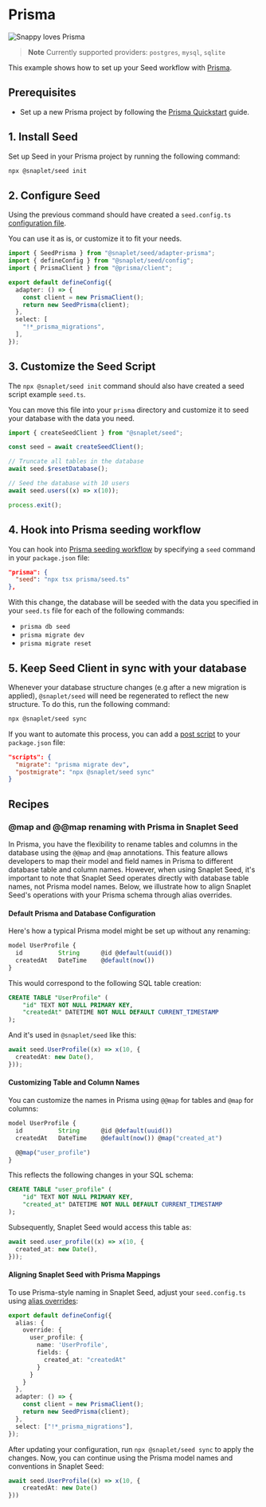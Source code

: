 # Prisma

![Snappy loves Prisma](/seed/integrations/prisma/Prisma_Docs_image.svg)

> **Note** Currently supported providers: `postgres`, `mysql`, `sqlite`

This example shows how to set up your Seed workflow with [Prisma](https://www.prisma.io/orm).

## Prerequisites

- Set up a new Prisma project by following the [Prisma Quickstart](https://www.prisma.io/docs/getting-started/quickstart) guide.

## 1. Install Seed

Set up Seed in your Prisma project by running the following command:

```bash >_&nbsp;terminal
npx @snaplet/seed init
```

## 2. Configure Seed

Using the previous command should have created a `seed.config.ts` [configuration file](../reference/configuration.mdx).

You can use it as is, or customize it to fit your needs.

```ts seed.config.ts
import { SeedPrisma } from "@snaplet/seed/adapter-prisma";
import { defineConfig } from "@snaplet/seed/config";
import { PrismaClient } from "@prisma/client";

export default defineConfig({
  adapter: () => {
    const client = new PrismaClient();
    return new SeedPrisma(client);
  },
  select: [
    "!*_prisma_migrations",
  ],
});
```

## 3. Customize the Seed Script

The `npx @snaplet/seed init` command should also have created a seed script example `seed.ts`.

You can move this file into your `prisma` directory and customize it to seed your database with the data you need.

```ts prisma/seed.ts
import { createSeedClient } from "@snaplet/seed";

const seed = await createSeedClient();

// Truncate all tables in the database
await seed.$resetDatabase();

// Seed the database with 10 users
await seed.users((x) => x(10));

process.exit();
```

## 4. Hook into Prisma seeding workflow

You can hook into [Prisma seeding workflow](https://www.prisma.io/docs/orm/prisma-migrate/workflows/seeding) by specifying a `seed` command in your `package.json` file:

```json package.json
"prisma": {
  "seed": "npx tsx prisma/seed.ts"
},
```

With this change, the database will be seeded with the data you specified in your `seed.ts` file for each of the following commands:
- `prisma db seed`
- `prisma migrate dev`
- `prisma migrate reset`

## 5. Keep Seed Client in sync with your database

Whenever your database structure changes (e.g after a new migration is applied), `@snaplet/seed` will need be regenerated to reflect the new structure. To do this, run the following command:

```bash >_&nbsp;terminal
npx @snaplet/seed sync
```

If you want to automate this process, you can add a [post script](https://docs.npmjs.com/cli/v10/using-npm/scripts#pre--post-scripts) to your `package.json` file:

```json package.json
"scripts": {
  "migrate": "prisma migrate dev",
  "postmigrate": "npx @snaplet/seed sync"
}
```

## Recipes

### @map and @@map renaming with Prisma in Snaplet Seed

In Prisma, you have the flexibility to rename tables and columns in the database using the `@@map` and `@map` annotations. This feature allows developers to map their model and field names in Prisma to different database table and column names. However, when using Snaplet Seed, it's important to note that Snaplet Seed operates directly with database table names, not Prisma model names. Below, we illustrate how to align Snaplet Seed's operations with your Prisma schema through alias overrides.

#### Default Prisma and Database Configuration

Here's how a typical Prisma model might be set up without any renaming:

```ts
model UserProfile {
  id          String      @id @default(uuid())
  createdAt   DateTime    @default(now())
}
```

This would correspond to the following SQL table creation:

```sql
CREATE TABLE "UserProfile" (
    "id" TEXT NOT NULL PRIMARY KEY,
    "createdAt" DATETIME NOT NULL DEFAULT CURRENT_TIMESTAMP
);
```

And it's used in `@snaplet/seed` like this:

```ts
await seed.UserProfile((x) => x(10, {
  createdAt: new Date(),
}));
```

#### Customizing Table and Column Names

You can customize the names in Prisma using `@@map` for tables and `@map` for columns:

```ts
model UserProfile {
  id          String      @id @default(uuid())
  createdAt   DateTime    @default(now()) @map("created_at")

  @@map("user_profile")
}
```

This reflects the following changes in your SQL schema:

```sql
CREATE TABLE "user_profile" (
    "id" TEXT NOT NULL PRIMARY KEY,
    "created_at" DATETIME NOT NULL DEFAULT CURRENT_TIMESTAMP
);
```

Subsequently, Snaplet Seed would access this table as:

```ts
await seed.user_profile((x) => x(10, {
  created_at: new Date(),
}));
```

#### Aligning Snaplet Seed with Prisma Mappings

To use Prisma-style naming in Snaplet Seed, adjust your `seed.config.ts` using [alias overrides](../reference/configuration#aliasoverride):

```ts
export default defineConfig({
  alias: {
    override: {
      user_profile: {
        name: 'UserProfile',
        fields: {
          created_at: "createdAt"
        }
      }
    }
  },
  adapter: () => {
    const client = new PrismaClient();
    return new SeedPrisma(client);
  },
  select: ["!*_prisma_migrations"],
});
```

After updating your configuration, run `npx @snaplet/seed sync` to apply the changes. Now, you can continue using the Prisma model names and conventions in Snaplet Seed:

```ts
await seed.UserProfile((x) => x(10, {
    createdAt: new Date()
}))
```